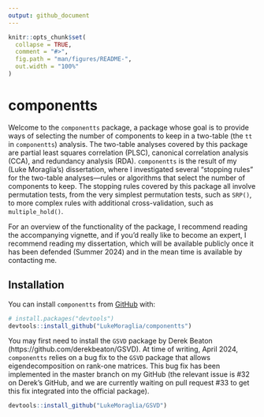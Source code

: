 ```yaml
---
output: github_document
---
```


<!-- README.md is generated from README.Rmd. Please edit that file -->

```r
knitr::opts_chunk$set(
  collapse = TRUE,
  comment = "#>",
  fig.path = "man/figures/README-",
  out.width = "100%"
)
```

# componentts

<!-- badges: start -->
<!-- badges: end -->

Welcome to the `componentts` package, a package whose goal is to provide ways of selecting the number of components to keep in a two-table (the `tt` in `componentts`) analysis.
The two-table analyses covered by this package are partial least squares correlation (PLSC), canonical correlation analysis (CCA), and redundancy analysis (RDA).
`componentts` is the result of my (Luke Moraglia's) dissertation, where I investigated several "stopping rules" for the two-table analyses---rules or algorithms that select the number of components to keep.
The stopping rules covered by this package all involve permutation tests, from the very simplest permutation tests, such as `SRP()`, to more complex rules with additional cross-validation, such as `multiple_hold()`. 

For an overview of the functionality of the package, I recommend reading the accompanying vignette, and if you'd really like to become an expert, I recommend reading my dissertation, which will be available publicly once it has been defended (Summer 2024) and in the mean time is available by contacting me. 

## Installation

You can install `componentts` from [GitHub](https://github.com/) with:

``` r
# install.packages("devtools")
devtools::install_github("LukeMoraglia/componentts")
```

You may first need to install the `GSVD` package by Derek Beaton (https://github.com/derekbeaton/GSVD).
At time of writing, April 2024, `componentts` relies on a bug fix to the `GSVD` package that allows eigendecomposition on rank-one matrices.
This bug fix has been implemented in the master branch on my GitHub (the relevant issue is #32 on Derek's GitHub, and we are currently waiting on pull request #33 to get this fix integrated into the official package).

``` r
devtools::install_github("LukeMoraglia/GSVD")
```

